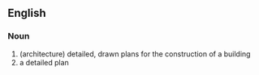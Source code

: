 == English ==

=== Noun ===
#(architecture) detailed, drawn plans for the construction of a building
#a detailed plan